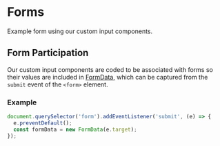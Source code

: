 
<Meta of={FormsStories} />

# Forms

Example form using our custom input components.

<Canvas>
  <Story of={FormsStories.Default} />
</Canvas>

## Form Participation

Our custom input components are coded to be associated with forms so their values are included in [FormData](https://developer.mozilla.org/en-US/docs/Web/API/FormData), which can be captured from the `submit` event of the `<form>` element.

### Example

```js
document.querySelector('form').addEventListener('submit', (e) => {
  e.preventDefault();
  const formData = new FormData(e.target);
});
```
